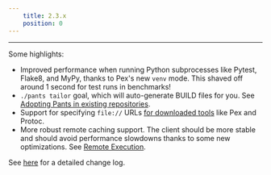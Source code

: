 ```yaml
---
    title: 2.3.x
    position: 0
---
```


---

Some highlights:

- Improved performance when running Python subprocesses like Pytest, Flake8, and MyPy, thanks to Pex's new `venv` mode. This shaved off around 1 second for test runs in benchmarks!
- `./pants tailor` goal, which will auto-generate BUILD files for you. See [Adopting Pants in existing repositories](../../using-pants/adopting-pants-in-existing-repos.mdx).
- Support for specifying `file://` URLs [for downloaded tools](https://github.com/pantsbuild/pants/pull/11499) like Pex and Protoc.
- More robust remote caching support. The client should be more stable and should avoid performance slowdowns thanks to some new optimizations. See [Remote Execution](../../using-pants/remote-caching-&-execution/remote-execution.mdx).

See [here](https://github.com/pantsbuild/pants/blob/master/src/python/pants/notes/2.3.x.md) for a detailed change log.

